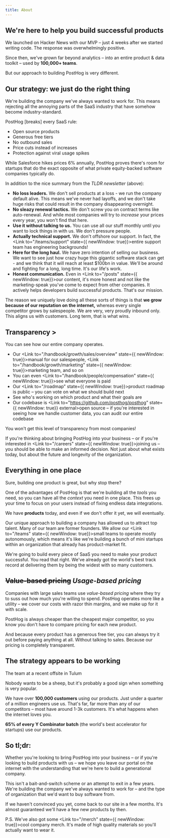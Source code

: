 ```yaml
---
title: About
---
```


## We're here to help you build successful products

<YC />

We launched on Hacker News with our MVP – just 4 weeks after we started writing code. The response was overwhelmingly positive.

Since then, we've grown far beyond analytics – into an entire product & data toolkit – used by **100,000+ teams**.

But our approach to building PostHog is very different.

## Our strategy: we just do the right thing

We're building the company we've always wanted to work for. This means rejecting all the annoying parts of the SaaS industry that have somehow become industry-standard.

<TLDR>

PostHog \[breaks\] every SaaS rule:

- <Link to="https://github.com/posthog/posthog" state={{ newWindow: true}} external>Open source products</Link>
- <Link to="/pricing" state={{ newWindow: true}}>Generous free tiers</Link>
- <Link to="/sales" state={{ newWindow: true}}>No outbound sales</Link>
- <Link to="/blog/analytics-pricing" state={{ newWindow: true}}>Price cuts</Link> instead of increases
- <Link to="/side-project-insurance" state={{ newWindow: true}}>Protection</Link> against viral usage spikes

While Salesforce hikes prices 6% annually, PostHog proves there's room for startups that do the exact opposite of what private equity-backed software companies typically do.

</TLDR>

In addition to the nice summary from the _TLDR newsletter_ (above):

- **No loss leaders.** We don't sell products at a loss - we run the company default alive. This means we've never had layoffs, and we don't take huge risks that could result in the company disappearing overnight.
- **No sleazy renewal tactics.** We don't screw you on contract terms like auto-renewal. And while most companies will try to _increase_ your prices every year, you won't find that here.
- **Use it without talking to us.** You can use all our stuff monthly until you want to lock things in with us. We don't pressure people.
- **Actually technical support.** We don't offshore our support. In fact, the <Link to="/teams/support" state={{ newWindow: true}}>entire support team</Link> has engineering backgrounds!
- **Here for the long haul.** We have zero intention of selling our business. We want to see just how crazy huge this gigantic software stack can get - and we think that it will reach at least $100bn in value. We'll be around and fighting for a long, long time. It's our life's work.
- **Honest communication.** Even in <Link to="/posts" state={{ newWindow: true}}>our content</Link>, it's more honest and not like the marketing-speak you've come to expect from other companies. It actively helps developers build successful products. That's our mission.

The reason we uniquely love doing all these sorts of things is that **we grow because of our reputation on the internet,** whereas every single competitor grows by salespeople. We are very, very proudly inbound only. This aligns us with customers. Long term, that is what wins.

## Transparency >

<CloudinaryImage
    src="https://res.cloudinary.com/dmukukwp6/image/upload/about_transparency_47abc6e4dd.png"
    alt="PostHog handbook"
    width={651}
    height={289}
    className="@xl:float-right @xl:-mr-80 w-full @xl:-mt-2 mb-2 @xl:mb-0"
/>

You can see how our entire company operates.

- Our <Link to="/handbook/growth/sales/overview" state={{ newWindow: true}}>manual for our salespeople</Link>, <Link to="/handbook/growth/marketing" state={{ newWindow: true}}>marketing team</Link>, and so on
- You can even <Link to="/handbook/people/compensation" state={{ newWindow: true}}>see what everyone is paid</Link>
- Our <Link to="/roadmap" state={{ newWindow: true}}>product roadmap</Link> is public – you can vote on what we should build next
- <Link to="/teams" state={{ newWindow: true}}>See who's working on which product</Link> and what their goals are
- Our codebase is <Link to="https://github.com/posthog/posthog" state={{ newWindow: true}} external>open source</Link> – if you're interested in seeing how we handle customer data, you can audit our entire codebase

You won't get this level of transparency from most companies!

If you're thinking about bringing PostHog into your business – or if you're interested in <Link to="/careers" state={{ newWindow: true}}>joining us</Link> – you should be able to make an informed decision. Not just about what exists today, but about the future and longevity of the organization.

## Everything in one place

Sure, building one product is great, but why stop there?

One of the advantages of PostHog is that we're building all the _tools_ you need, so you can have all the _context_ you need in one place. This frees up your time to focus on your users instead of fixing endless data integrations.

<p>We have <strong><ProductCount /> products</strong> today, and even if we don't offer it yet, we will eventually.</p>

Our unique approach to building a company has allowed us to attract top talent. Many of our team are former founders. We allow our <Link to="/teams" state={{ newWindow: true}}>small teams</Link> to operate mostly autonomously, which means it's like we're building a bunch of mini startups within an organization that already has product-market fit.

We're going to build every piece of SaaS you need to make your product successful. You read that right. We've already got the world's best track record at delivering them by being the widest with so many customers.

## ~~Value-based pricing~~ _Usage-based pricing_

<CloudinaryImage
    src="https://res.cloudinary.com/dmukukwp6/image/upload/shopahogic_ab9f7a3f8c.png"
    alt="Shopahogic"
    width={420}
    height={433}
    className="float-right ml-4 @xl:max-w-2xs"
/>

Companies with large sales teams use _value-based pricing_ where they try to suss out how much you're willing to spend. PostHog operates more like a utility – we cover our costs with razor thin margins, and we make up for it with scale.

PostHog is always cheaper than the cheapest major competitor, so you know you don't have to compare pricing for each new product.

And because every product has a generous free tier, you can always try it out before paying anything at all. Without talking to sales. Because our pricing is completely transparent.

## The strategy appears to be working

<div className="@xl:float-right @xl:ml-4 rotate-1 inline-block mx-auto mb-4 @xl:mb-0">
<CloudinaryImage
    src="https://res.cloudinary.com/dmukukwp6/image/upload/team_tulum_a4899e0a9e.jpg"
    alt="PostHog pricing"
    width={782}
    height={521}
    className="border-4 border-white shadow-xl rounded"
    imgClassName="max-w-xs rounded"
/>
<p className="!text-xs text-right !mb-0">The team at a recent offsite in Tulum</p>
</div>

Nobody wants to be a sheep, but it's probably a good sign when something is very popular.

We have over **100,000 customers** using our products. Just under a quarter of a million engineers use us. That's far, far more than any of our competitors – most have around 1-3k customers. It's what happens when the internet loves you.

**65% of every Y Combinator batch** (the world's best accelerator for startups) use our products.

## So tl;dr:

Whether you're looking to bring PostHog into your business – or if you're looking to build products with us – we hope you leave our portal on the internet with the understanding that we're here to build a generational company.

This isn't a bait-and-switch scheme or an attempt to exit in a few years. We're building the company we've always wanted to work for – and the type of organization that we'd want to buy software from.

If we haven't convinced you yet, come back to our site in a few months. It's almost guaranteed we'll have a few new products by then.

<div class="flex gap-1 items-center my-4">
<James class="h-12" /> 
<Plus class="h-6" /> 
<Tim class="h-10" />
</div>

P.S. We've also got some <Link to="/merch" state={{ newWindow: true}}>cool company merch</Link>. It's made of high quality materials so you'll actually want to wear it.